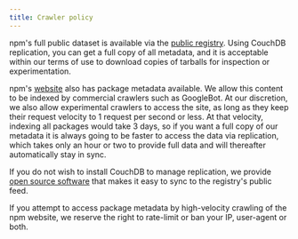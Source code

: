 ```yaml
---
title: Crawler policy
---
```


npm's full public dataset is available via the [public registry](https://docs.npmjs.com/misc/registry). Using CouchDB replication, you can get a full copy of all metadata, and it is acceptable within our terms of use to download copies of tarballs for inspection or experimentation.

npm's [website](https://www.npmjs.com) also has package metadata available. We allow this content to be indexed by commercial crawlers such as GoogleBot. At our discretion, we also allow experimental crawlers to access the site, as long as they keep their request velocity to 1 request per second or less. At that velocity, indexing all packages would take 3 days, so if you want a full copy of our metadata it is always going to be faster to access the data via replication, which takes only an hour or two to provide full data and will thereafter automatically stay in sync.

If you do not wish to install CouchDB to manage replication, we provide [open source software](https://github.com/npm/concurrent-couch-follower) that makes it easy to sync to the registry's public feed.

If you attempt to access package metadata by high-velocity crawling of the npm website, we reserve the right to rate-limit or ban your IP, user-agent or both.
